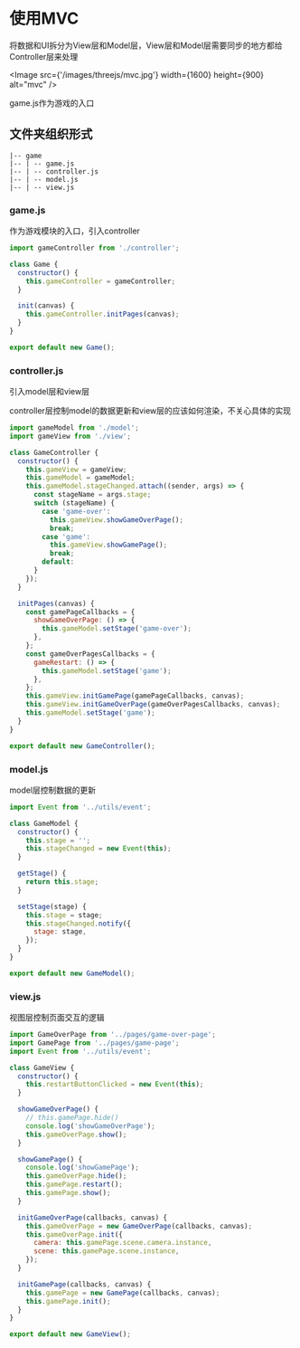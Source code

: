 
# 使用MVC

将数据和UI拆分为View层和Model层，View层和Model层需要同步的地方都给Controller层来处理


<Image
    src={'/images/threejs/mvc.jpg'}
    width={1600}
    height={900}
    alt="mvc"
/>

game.js作为游戏的入口

## 文件夹组织形式

``` shell
|-- game
|-- | -- game.js
|-- | -- controller.js
|-- | -- model.js
|-- | -- view.js
```

### game.js

作为游戏模块的入口，引入controller

``` javascript
import gameController from './controller';

class Game {
  constructor() {
    this.gameController = gameController;
  }

  init(canvas) {
    this.gameController.initPages(canvas);
  }
}

export default new Game();
```

### controller.js

引入model层和view层

controller层控制model的数据更新和view层的应该如何渲染，不关心具体的实现

``` javascript
import gameModel from './model';
import gameView from './view';

class GameController {
  constructor() {
    this.gameView = gameView;
    this.gameModel = gameModel;
    this.gameModel.stageChanged.attach((sender, args) => {
      const stageName = args.stage;
      switch (stageName) {
        case 'game-over':
          this.gameView.showGameOverPage();
          break;
        case 'game':
          this.gameView.showGamePage();
          break;
        default:
      }
    });
  }

  initPages(canvas) {
    const gamePageCallbacks = {
      showGameOverPage: () => {
        this.gameModel.setStage('game-over');
      },
    };
    const gameOverPagesCallbacks = {
      gameRestart: () => {
        this.gameModel.setStage('game');
      },
    };
    this.gameView.initGamePage(gamePageCallbacks, canvas);
    this.gameView.initGameOverPage(gameOverPagesCallbacks, canvas);
    this.gameModel.setStage('game');
  }
}

export default new GameController();
```

### model.js

model层控制数据的更新

``` javascript
import Event from '../utils/event';

class GameModel {
  constructor() {
    this.stage = '';
    this.stageChanged = new Event(this);
  }

  getStage() {
    return this.stage;
  }

  setStage(stage) {
    this.stage = stage;
    this.stageChanged.notify({
      stage: stage,
    });
  }
}

export default new GameModel();

```

### view.js

视图层控制页面交互的逻辑

``` javascript
import GameOverPage from '../pages/game-over-page';
import GamePage from '../pages/game-page';
import Event from '../utils/event';

class GameView {
  constructor() {
    this.restartButtonClicked = new Event(this);
  }

  showGameOverPage() {
    // this.gamePage.hide()
    console.log('showGameOverPage');
    this.gameOverPage.show();
  }

  showGamePage() {
    console.log('showGamePage');
    this.gameOverPage.hide();
    this.gamePage.restart();
    this.gamePage.show();
  }

  initGameOverPage(callbacks, canvas) {
    this.gameOverPage = new GameOverPage(callbacks, canvas);
    this.gameOverPage.init({
      camera: this.gamePage.scene.camera.instance,
      scene: this.gamePage.scene.instance,
    });
  }

  initGamePage(callbacks, canvas) {
    this.gamePage = new GamePage(callbacks, canvas);
    this.gamePage.init();
  }
}

export default new GameView();
```
